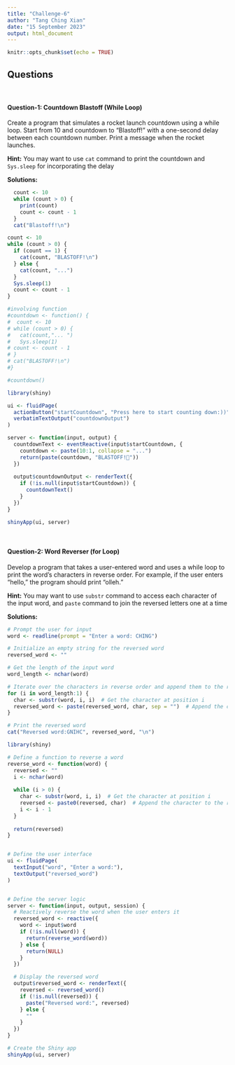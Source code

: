 ```yaml
---
title: "Challenge-6"
author: "Tang Ching Xian"
date: "15 September 2023"
output: html_document
---
```


```r
knitr::opts_chunk$set(echo = TRUE)
```

## Questions
<br>

#### Question-1: Countdown Blastoff (While Loop)

Create a program that simulates a rocket launch countdown using a while loop. Start from 10 and countdown to "Blastoff!" with a one-second delay between each countdown number. Print a message when the rocket launches.

**Hint:** You may want to use `cat` command to print the countdown and `Sys.sleep` for incorporating the delay

**Solutions:**

```r
  count <- 10
  while (count > 0) {
    print(count)
    count <- count - 1
  }
  cat("Blastoff!\n")

count <- 10
while (count > 0) {
  if (count == 1) {
    cat(count, "BLASTOFF!\n")
  } else {
    cat(count, "...")
  }
  Sys.sleep(1)
  count <- count - 1
}

#involving function
#countdown <- function() {
#  count <- 10
# while (count > 0) {
#   cat(count,"... ")
#   Sys.sleep(1)  
# count <- count - 1
# }
# cat("BLASTOFF!\n")
#}

#countdown()
```

```r
library(shiny)

ui <- fluidPage(
  actionButton("startCountdown", "Press here to start counting down:))"),
  verbatimTextOutput("countdownOutput")
)

server <- function(input, output) {
  countdownText <- eventReactive(input$startCountdown, {
    countdown <- paste(10:1, collapse = "...")
    return(paste(countdown, "BLASTOFF!🚀"))
  })
  
  output$countdownOutput <- renderText({
    if (!is.null(input$startCountdown)) {
      countdownText()
    }
  })
}

shinyApp(ui, server)


```

<br>

#### Question-2: Word Reverser (for Loop)

Develop a program that takes a user-entered word and uses a while loop to print the word's characters in reverse order. For example, if the user enters "hello," the program should print "olleh."

**Hint:** You may want to use `substr` command to access each character of the input word, and `paste` command to join the reversed letters one at a time

**Solutions:** 

```r
# Prompt the user for input
word <- readline(prompt = "Enter a word: CHING")

# Initialize an empty string for the reversed word
reversed_word <- ""

# Get the length of the input word
word_length <- nchar(word)

# Iterate over the characters in reverse order and append them to the reversed word
for (i in word_length:1) {
  char <- substr(word, i, i)  # Get the character at position i
  reversed_word <- paste(reversed_word, char, sep = "")  # Append the character to the reversed word
}

# Print the reversed word
cat("Reversed word:GNIHC", reversed_word, "\n")

```


```r
library(shiny)

# Define a function to reverse a word
reverse_word <- function(word) {
  reversed <- ""
  i <- nchar(word)
  
  while (i > 0) {
    char <- substr(word, i, i)  # Get the character at position i
    reversed <- paste0(reversed, char)  # Append the character to the reversed word
    i <- i - 1
  }
  
  return(reversed)
}


# Define the user interface
ui <- fluidPage(
  textInput("word", "Enter a word:"),
  textOutput("reversed_word")
)


# Define the server logic
server <- function(input, output, session) {
  # Reactively reverse the word when the user enters it
  reversed_word <- reactive({
    word <- input$word
    if (!is.null(word)) {
      return(reverse_word(word))
    } else {
      return(NULL)
    }
  })

  # Display the reversed word
  output$reversed_word <- renderText({
    reversed <- reversed_word()
    if (!is.null(reversed)) {
      paste("Reversed word:", reversed)
    } else {
      ""
    }
  })
}

# Create the Shiny app
shinyApp(ui, server)

```
<br>
